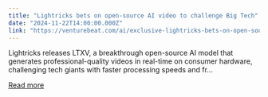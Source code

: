 ```yaml
---
title: "Lightricks bets on open-source AI video to challenge Big Tech"
date: "2024-11-22T14:00:00.000Z"
link: "https://venturebeat.com/ai/exclusive-lightricks-bets-on-open-source-ai-video-to-challenge-big-tech/"
---
```


Lightricks releases LTXV, a breakthrough open-source AI model that generates professional-quality videos in real-time on consumer hardware, challenging tech giants with faster processing speeds and fr...

[Read more](https://venturebeat.com/ai/exclusive-lightricks-bets-on-open-source-ai-video-to-challenge-big-tech/)
